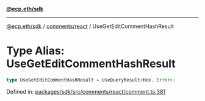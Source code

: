 [**@ecp.eth/sdk**](../../../index.mdx)

***

[@ecp.eth/sdk](/sdk-reference/index.mdx) / [comments/react](/sdk-reference/comments/react/index.mdx) / UseGetEditCommentHashResult

# Type Alias: UseGetEditCommentHashResult

```ts
type UseGetEditCommentHashResult = UseQueryResult<Hex, Error>;
```

Defined in: [packages/sdk/src/comments/react/comment.ts:381](https://github.com/ecp-eth/comments-monorepo/blob/main/packages/sdk/src/comments/react/comment.ts#L381)
